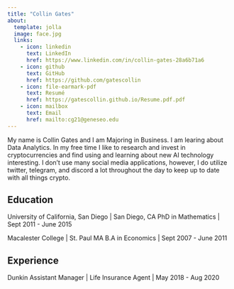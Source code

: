 ```yaml
---
title: "Collin Gates"
about:
  template: jolla
  image: face.jpg
  links:
    - icon: linkedin
      text: LinkedIn
      href: https://www.linkedin.com/in/collin-gates-28a6b71a6
    - icon: github
      text: GitHub
      href: https://github.com/gatescollin
    - icon: file-earmark-pdf
      text: Resumé
      href: https://gatescollin.github.io/Resume.pdf.pdf
    - icon: mailbox
      text: Email
      href: mailto:cg21@geneseo.edu
---
```


My name is Collin Gates and I am Majoring in Business. I am learing about Data Analytics. In my free time I like to research and invest in cryptocurrencies and find using and learning about new AI technology interesting. I don't use many social media applications, however, I do utilize twitter, telegram, and discord a lot throughout the day to keep up to date with all things crypto.

## Education

University of California, San Diego \| San Diego, CA PhD in Mathematics \| Sept 2011 - June 2015

Macalester College \| St. Paul MA B.A in Economics \| Sept 2007 - June 2011

## Experience

Dunkin Assistant Manager \| Life Insurance Agent \| May 2018 - Aug 2020
